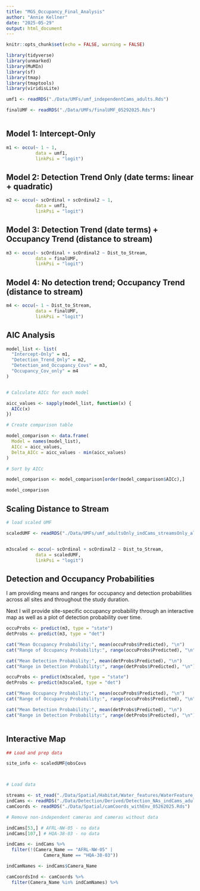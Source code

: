 ```yaml
---
title: "MGS_Occupancy_Final_Analysis"
author: "Annie Kellner"
date: "2025-05-29"
output: html_document
---
```


```r
knitr::opts_chunk$set(echo = FALSE, warning = FALSE)
```

```r

library(tidyverse)
library(unmarked)
library(MuMIn)
library(sf)
library(tmap)
library(tmaptools)
library(viridisLite)

```


```r

umf1 <- readRDS("./Data/UMFs/umf_independentCams_adults.Rds")

finalUMF <- readRDS("./Data/UMFs/finalUMF_05292025.Rds")



```



## Model 1: Intercept-Only

```r

m1 <- occu(~ 1 ~ 1,
           data = umf1,
           linkPsi = "logit")

```


## Model 2: Detection Trend Only (date terms: linear + quadratic)

```r

m2 <- occu(~ scOrdinal + scOrdinal2 ~ 1,
           data = umf1,
           linkPsi = "logit")
```


## Model 3: Detection Trend (date terms) + Occupancy Trend (distance to stream)

```r

m3 <- occu(~ scOrdinal + scOrdinal2 ~ Dist_to_Stream,
           data = finalUMF,
           linkPsi = "logit")

```


## Model 4: No detection trend; Occupancy Trend (distance to stream)

```r

m4 <- occu(~ 1 ~ Dist_to_Stream,
           data = finalUMF,
           linkPsi = "logit")

```


## AIC Analysis

```r

model_list <- list(
  "Intercept-Only" = m1,
  "Detection_Trend_Only" = m2,
  "Detection_and_Occupancy_Covs" = m3,
  "Occupancy_Cov_only" = m4
)


# Calculate AICc for each model

aicc_values <- sapply(model_list, function(x) {
  AICc(x)
})

# Create comparison table

model_comparison <- data.frame(
  Model = names(model_list),
  AICc = aicc_values,
  Delta_AICc = aicc_values - min(aicc_values)
)

# Sort by AICc

model_comparison <- model_comparison[order(model_comparison$AICc),]

model_comparison

```

## Scaling Distance to Stream

```r

# load scaled UMF

scaledUMF <- readRDS("./Data/UMFs/umf_adultsOnly_indCams_streamsOnly_allScaled.Rds")


m3scaled <- occu(~ scOrdinal + scOrdinal2 ~ Dist_to_Stream,
           data = scaledUMF,
           linkPsi = "logit")

```



## Detection and Occupancy Probabilities

I am providing means and ranges for occupancy and detection probabilities across all sites and throughout the study duration.

Next I will provide site-specific occupancy probability through an interactive map as well as a plot of detection probability over time. 


```r

occuProbs <- predict(m3, type = "state")
detProbs <- predict(m3, type = "det")

cat("Mean Occupancy Probability:", mean(occuProbs$Predicted), "\n") 
cat("Range of Occupancy Probability:", range(occuProbs$Predicted), "\n")

cat("Mean Detection Probability:", mean(detProbs$Predicted), "\n")
cat("Range in Detection Probability:", range(detProbs$Predicted), "\n")

```

```r

occuProbs <- predict(m3scaled, type = "state")
detProbs <- predict(m3scaled, type = "det")

cat("Mean Occupancy Probability:", mean(occuProbs$Predicted), "\n") 
cat("Range of Occupancy Probability:", range(occuProbs$Predicted), "\n")

cat("Mean Detection Probability:", mean(detProbs$Predicted), "\n")
cat("Range in Detection Probability:", range(detProbs$Predicted), "\n")



```


## Interactive Map

```r

## Load and prep data

site_info <- scaledUMF@obsCovs



# Load data

streams <- st_read("./Data/Spatial/Habitat/Water_features/WaterFeature_L.shp") # river shp
indCams <- readRDS("./Data/Detection/Derived/Detection_NAs_indCams_adultsOnly.Rds") # to exclude non-independent cams
camCoords <- readRDS("./Data/Spatial/camCoords_withEnv_05262025.Rds")

# Remove non-independent cameras and cameras without data

indCams[53,] # AFRL-NW-05 - no data
indCams[107,] # HQA-38-03 - no data

indCams <- indCams %>%
  filter(!(Camera_Name == "AFRL-NW-05" | 
              Camera_Name == "HQA-38-03"))

indCamNames <- indCams$Camera_Name

camCoordsInd <- camCoords %>%
  filter(Camera_Name %in% indCamNames) %>%
  











```



